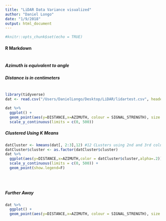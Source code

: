 ```yaml
---
title: "LiDAR Data Variance visualized"
author: "Daniel Longo"
date: "1/9/2018"
output: html_document
---
```


```r
#knitr::opts_chunk$set(echo = TRUE)
```
#### R Markdown
#
##### Azimuth is equivalent to angle
##### Distance is in centimeters
#

```r
library(tidyverse)
dat <- read.csv("/Users/DanielLongo/Desktop/LiDAR/lidartest.csv", header = TRUE)
```

```r
dat %>% 
  ggplot() +
  geom_point(aes(y=DISTANCE,x=AZIMUTH, colour = SIGNAL_STRENGTH), size = 1,alpha = .1) +
  scale_y_continuous(limits = c(0, 500))
```

##### Clustered Using K Means
```r
datCluster <- kmeans(dat[, 2:3],12) #12 CLusters using 2nd and 3rd columns
datCluster$cluster <- as.factor(datCluster$cluster)
dat %>% 
  ggplot(aes(y=DISTANCE,x=AZIMUTH,color = datCluster$cluster,alpha=.2)) +
  scale_y_continuous(limits = c(0, 500)) +
  geom_point(show.legend=F)
  
  
  
```

##### Further Away
```r
dat %>% 
  ggplot() +
  geom_point(aes(y=DISTANCE,x=AZIMUTH, colour = SIGNAL_STRENGTH), size = 1,alpha = .8) 
```


